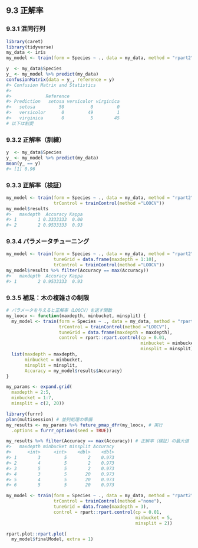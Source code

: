 ## 9.3 正解率

### 9.3.1 混同行列

```r
library(caret)
library(tidyverse)
my_data <- iris
my_model <- train(form = Species ~ ., data = my_data, method = "rpart2")

y  <- my_data$Species
y_ <- my_model %>% predict(my_data)
confusionMatrix(data = y_, reference = y)
#> Confusion Matrix and Statistics
#> 
#>             Reference
#> Prediction   setosa versicolor virginica
#>   setosa         50          0         0
#>   versicolor      0         49         1
#>   virginica       0          5        45
# 以下は割愛
```

### 9.3.2 正解率（訓練）

```r
y  <- my_data$Species
y_ <- my_model %>% predict(my_data)
mean(y_ == y)
#> [1] 0.96
```

### 9.3.3 正解率（検証）

```r
my_model <- train(form = Species ~ ., data = my_data, method = "rpart2",
                  trControl = trainControl(method ="LOOCV"))
my_model$results
#>   maxdepth  Accuracy Kappa
#> 1        1 0.3333333  0.00
#> 2        2 0.9533333  0.93
```

### 9.3.4 パラメータチューニング

```r
my_model <- train(form = Species ~ ., data = my_data, method = "rpart2",
                  tuneGrid = data.frame(maxdepth = 1:10),
                  trControl = trainControl(method ="LOOCV"))
my_model$results %>% filter(Accuracy == max(Accuracy))
#>   maxdepth  Accuracy Kappa
#> 1        2 0.9533333  0.93
```

### 9.3.5 補足：木の複雑さの制限

```r
# パラメータを与えると正解率（LOOCV）を返す関数
my_loocv <- function(maxdepth, minbucket, minsplit) {
  my_model <- train(form = Species ~ ., data = my_data, method = "rpart2",
                    trControl = trainControl(method ="LOOCV"),
                    tuneGrid = data.frame(maxdepth = maxdepth),
                    control = rpart::rpart.control(cp = 0.01,
                                                   minbucket = minbucket,
                                                   minsplit = minsplit))
  list(maxdepth = maxdepth,
       minbucket = minbucket,
       minsplit = minsplit,
       Accuracy = my_model$results$Accuracy)
}
```

```r
my_params <- expand.grid(
  maxdepth = 2:5,
  minbucket = 1:7,
  minsplit = c(2, 20))

library(furrr)
plan(multisession) # 並列処理の準備
my_results <- my_params %>% future_pmap_dfr(my_loocv, # 実行
  .options = furrr_options(seed = TRUE))

my_results %>% filter(Accuracy == max(Accuracy)) # 正解率（検証）の最大値
#>   maxdepth minbucket minsplit Accuracy
#>      <int>     <int>    <dbl>    <dbl>
#> 1        3         5        2    0.973
#> 2        4         5        2    0.973
#> 3        5         5        2    0.973
#> 4        3         5       20    0.973
#> 5        4         5       20    0.973
#> 6        5         5       20    0.973
```

```r
my_model <- train(form = Species ~ ., data = my_data, method = "rpart2",
                  trControl = trainControl(method ="none"),
                  tuneGrid = data.frame(maxdepth = 3),
                  control = rpart::rpart.control(cp = 0.01,
                                                 minbucket = 5,
                                                 minsplit = 2))
```

```r
rpart.plot::rpart.plot(
  my_model$finalModel, extra = 1)
```

